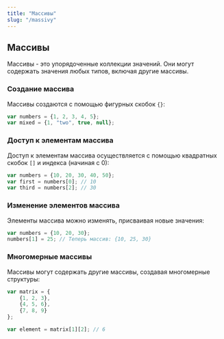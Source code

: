 ```yaml
---
title: "Массивы"
slug: "/massivy"
---
```


## Массивы

Массивы - это упорядоченные коллекции значений. Они могут содержать значения любых типов, включая другие массивы.

### Создание массива

Массивы создаются с помощью фигурных скобок `{}`:

```js
var numbers = {1, 2, 3, 4, 5};
var mixed = {1, "two", true, null};
```

### Доступ к элементам массива

Доступ к элементам массива осуществляется с помощью квадратных скобок `[]` и индекса (начиная с 0):

```js
var numbers = {10, 20, 30, 40, 50};
var first = numbers[0]; // 10
var third = numbers[2]; // 30
```

### Изменение элементов массива

Элементы массива можно изменять, присваивая новые значения:

```js
var numbers = {10, 20, 30};
numbers[1] = 25; // Теперь массив: {10, 25, 30}
```

### Многомерные массивы

Массивы могут содержать другие массивы, создавая многомерные структуры:

```js
var matrix = {
    {1, 2, 3},
    {4, 5, 6},
    {7, 8, 9}
};

var element = matrix[1][2]; // 6
```